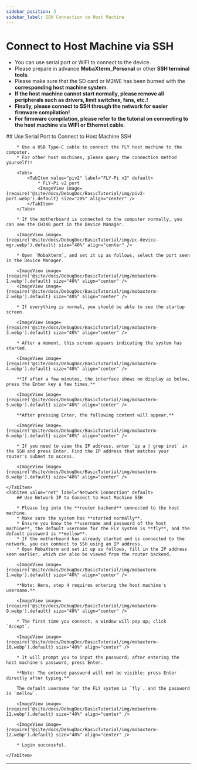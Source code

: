 ```yaml
---
sidebar_position: 3
sidebar_label: SSH Connection to Host Machine
---
```


# Connect to Host Machine via SSH


* You can use serial port or WIFI to connect to the device.
* Please prepare in advance **MobaXterm_Personal** or other **SSH terminal tools**.
* Please make sure that the SD card or M2WE has been burned with the **corresponding host machine system**.
* **If the host machine cannot start normally, please remove all peripherals such as drivers, limit switches, fans, etc.!**
* **Finally, please connect to SSH through the network for easier firmware compilation!**
* **For firmware compilation, please refer to the tutorial on connecting to the host machine via WIFI or Ethernet cable.**

<Tabs>
    <TabItem value="serial" label="Serial Connection" default>
        ## Use Serial Port to Connect to Host Machine SSH

        * Use a USB Type-C cable to connect the FLY host machine to the computer.
        * For other host machines, please query the connection method yourself!!

        <Tabs>
            <TabItem value="piv2" label="FLY-Pi v2" default>
                * FLY-Pi v2 port
                <ImageView image={require('@site/docs/DebugDoc/BasicTutorial/img/piv2-port.webp').default} size="20%" align="center" />
            </TabItem>
        </Tabs>

        * If the motherboard is connected to the computer normally, you can see the CH340 port in the Device Manager.

        <ImageView image={require('@site/docs/DebugDoc/BasicTutorial/img/pc-device-mgr.webp').default} size="40%" align="center" />

        * Open `MobaXterm`, and set it up as follows, select the port seen in the Device Manager.

        <ImageView image={require('@site/docs/DebugDoc/BasicTutorial/img/mobaxterm-1.webp').default} size="40%" align="center" />
        <ImageView image={require('@site/docs/DebugDoc/BasicTutorial/img/mobaxterm-2.webp').default} size="40%" align="center" />

        * If everything is normal, you should be able to see the startup screen.

        <ImageView image={require('@site/docs/DebugDoc/BasicTutorial/img/mobaxterm-3.webp').default} size="40%" align="center" />

        * After a moment, this screen appears indicating the system has started.

        <ImageView image={require('@site/docs/DebugDoc/BasicTutorial/img/mobaxterm-4.webp').default} size="40%" align="center" />

        **If after a few minutes, the interface shows no display as below, press the Enter key a few times.**

        <ImageView image={require('@site/docs/DebugDoc/BasicTutorial/img/mobaxterm-5.webp').default} size="40%" align="center" />

        **After pressing Enter, the following content will appear.**

        <ImageView image={require('@site/docs/DebugDoc/BasicTutorial/img/mobaxterm-6.webp').default} size="40%" align="center" />

        * If you need to view the IP address, enter `ip a | grep inet` in the SSH and press Enter. Find the IP address that matches your router's subnet to access.

        <ImageView image={require('@site/docs/DebugDoc/BasicTutorial/img/mobaxterm-8.webp').default} size="40%" align="center" />

    </TabItem>
    <TabItem value="net" label="Network Connection" default>
        ## Use Network IP to Connect to Host Machine SSH

        * Please log into the **router backend** connected to the host machine.
        * Make sure the system has **started normally**.
        * Ensure you know the **username and password of the host machine**, the default username for the FLY system is **fly**, and the default password is **mellow**.
        * If the motherboard has already started and is connected to the network, you can connect to SSH using an IP address.
        * Open MobaXterm and set it up as follows, fill in the IP address seen earlier, which can also be viewed from the router backend.

        <ImageView image={require('@site/docs/DebugDoc/BasicTutorial/img/mobaxterm-1.webp').default} size="40%" align="center" />

        **Note: Here, step 4 requires entering the host machine's username.**

        <ImageView image={require('@site/docs/DebugDoc/BasicTutorial/img/mobaxterm-9.webp').default} size="40%" align="center" />

        * The first time you connect, a window will pop up; click `Accept`.

        <ImageView image={require('@site/docs/DebugDoc/BasicTutorial/img/mobaxterm-10.webp').default} size="40%" align="center" />

        * It will prompt you to input the password; after entering the host machine's password, press Enter.

        **Note: The entered password will not be visible; press Enter directly after typing.**

        The default username for the FLY system is `fly`, and the password is `mellow`.

        <ImageView image={require('@site/docs/DebugDoc/BasicTutorial/img/mobaxterm-11.webp').default} size="40%" align="center" />

        <ImageView image={require('@site/docs/DebugDoc/BasicTutorial/img/mobaxterm-12.webp').default} size="40%" align="center" />

        * Login successful.

    </TabItem>
</Tabs>

----

